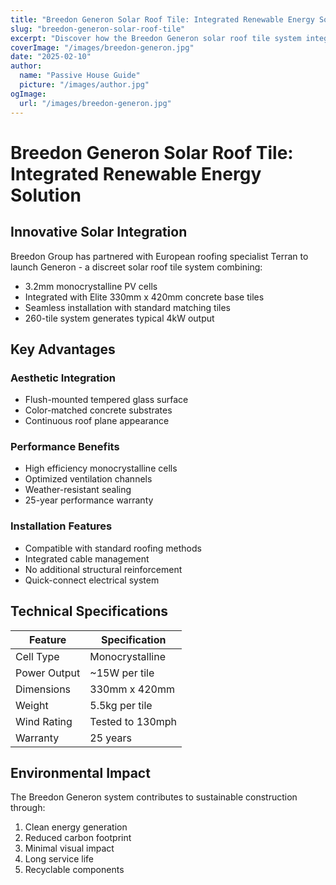 ```yaml
---
title: "Breedon Generon Solar Roof Tile: Integrated Renewable Energy Solution"
slug: "breedon-generon-solar-roof-tile"
excerpt: "Discover how the Breedon Generon solar roof tile system integrates renewable energy generation with traditional roofing aesthetics."
coverImage: "/images/breedon-generon.jpg"
date: "2025-02-10"
author:
  name: "Passive House Guide"
  picture: "/images/author.jpg"
ogImage:
  url: "/images/breedon-generon.jpg"
---
```


# Breedon Generon Solar Roof Tile: Integrated Renewable Energy Solution

## Innovative Solar Integration

Breedon Group has partnered with European roofing specialist Terran to launch Generon - a discreet solar roof tile system combining:

- 3.2mm monocrystalline PV cells
- Integrated with Elite 330mm x 420mm concrete base tiles
- Seamless installation with standard matching tiles
- 260-tile system generates typical 4kW output

## Key Advantages

### Aesthetic Integration
- Flush-mounted tempered glass surface
- Color-matched concrete substrates
- Continuous roof plane appearance

### Performance Benefits
- High efficiency monocrystalline cells
- Optimized ventilation channels
- Weather-resistant sealing
- 25-year performance warranty

### Installation Features  
- Compatible with standard roofing methods
- Integrated cable management
- No additional structural reinforcement
- Quick-connect electrical system

## Technical Specifications

| Feature | Specification |
|---------|--------------|
| Cell Type | Monocrystalline |
| Power Output | ~15W per tile |
| Dimensions | 330mm x 420mm |
| Weight | 5.5kg per tile |
| Wind Rating | Tested to 130mph |
| Warranty | 25 years |

## Environmental Impact

The Breedon Generon system contributes to sustainable construction through:

1. Clean energy generation
2. Reduced carbon footprint
3. Minimal visual impact
4. Long service life
5. Recyclable components

